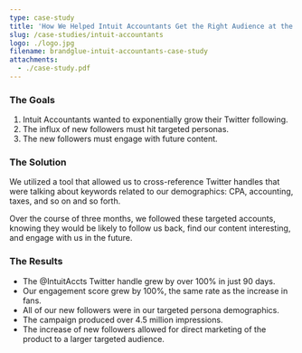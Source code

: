 ```yaml
---
type: case-study
title: 'How We Helped Intuit Accountants Get the Right Audience at the Right Price'
slug: /case-studies/intuit-accountants
logo: ./logo.jpg
filename: brandglue-intuit-accountants-case-study
attachments:
  - ./case-study.pdf
---
```


### The Goals

1. Intuit Accountants wanted to exponentially grow their Twitter following.
2. The influx of new followers must hit targeted personas.
3. The new followers must engage with future content.

### The Solution

We utilized a tool that allowed us to cross-reference Twitter handles that were talking about keywords related to our demographics: CPA, accounting, taxes, and so on and so forth.

Over the course of three months, we followed these targeted accounts, knowing they would be likely to follow us back, find our content interesting, and engage with us in the future.

### The Results

- The @IntuitAccts Twitter handle grew by over 100% in just 90 days.
- Our engagement score grew by 100%, the same rate as the increase in fans.
- All of our new followers were in our targeted persona demographics.
- The campaign produced over 4.5 million impressions.
- The increase of new followers allowed for direct marketing of the product to a larger targeted audience.

